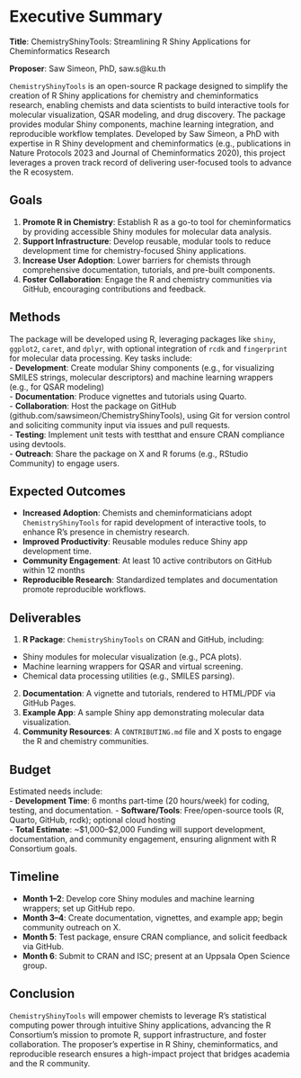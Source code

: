 # Executive Summary

**Title**: ChemistryShinyTools: Streamlining R Shiny Applications for Cheminformatics Research

**Proposer**: Saw Simeon, PhD, saw.s@ku.th

`ChemistryShinyTools` is an open-source R package designed to simplify the creation of R Shiny applications for chemistry and cheminformatics research, enabling chemists and data scientists to build interactive tools for molecular visualization, QSAR modeling, and drug discovery. The package provides modular Shiny components, machine learning integration, and reproducible workflow templates. Developed by Saw Simeon, a PhD with expertise in R Shiny development and cheminformatics (e.g., publications in Nature Protocols 2023 and Journal of Cheminformatics 2020), this project leverages a proven track record of delivering user-focused tools to advance the R ecosystem.

## Goals  
1. **Promote R in Chemistry**: Establish R as a go-to tool for cheminformatics by providing accessible Shiny modules for molecular data analysis.  
2. **Support Infrastructure**: Develop reusable, modular tools to reduce development time for chemistry-focused Shiny applications.  
3. **Increase User Adoption**: Lower barriers for chemists through comprehensive documentation, tutorials, and pre-built components.  
4. **Foster Collaboration**: Engage the R and chemistry communities via GitHub, encouraging contributions and feedback.  


## Methods
The package will be developed using R, leveraging packages like `shiny`, `ggplot2`, `caret`, and `dplyr`, with optional integration of `rcdk` and `fingerprint` for molecular data processing. Key tasks include:  
- **Development**: Create modular Shiny components (e.g., for visualizing SMILES strings, molecular descriptors) and machine learning wrappers (e.g., for QSAR modeling)  
- **Documentation**: Produce vignettes and tutorials using Quarto.  
- **Collaboration**: Host the package on GitHub (github.com/sawsimeon/ChemistryShinyTools), using Git for version control and soliciting community input via issues and pull requests.  
- **Testing**: Implement unit tests with testthat and ensure CRAN compliance using devtools.  
- **Outreach**: Share the package on X and R forums (e.g., RStudio Community) to engage users.

## Expected Outcomes  
- **Increased Adoption**: Chemists and cheminformaticians adopt `ChemistryShinyTools` for rapid development of interactive tools, to enhance R’s presence in chemistry research.  
- **Improved Productivity**: Reusable modules reduce Shiny app development time.
- **Community Engagement**: At least 10 active contributors on GitHub within 12 months
- **Reproducible Research**: Standardized templates and documentation promote reproducible workflows.  

## Deliverables  
1. **R Package**: `ChemistryShinyTools` on CRAN and GitHub, including:  
- Shiny modules for molecular visualization (e.g., PCA plots).  
- Machine learning wrappers for QSAR and virtual screening.  
- Chemical data processing utilities (e.g., SMILES parsing).
2. **Documentation**: A vignette and tutorials, rendered to HTML/PDF via GitHub Pages.  
3. **Example App**: A sample Shiny app demonstrating molecular data visualization.  
4. **Community Resources**: A `CONTRIBUTING.md` file and X posts to engage the R and chemistry communities.  

## Budget
Estimated needs include:  
- **Development Time**: 6 months part-time (20 hours/week) for coding, testing, and documentation.
- **Software/Tools**: Free/open-source tools (R, Quarto, GitHub, rcdk); optional cloud hosting  
- **Total Estimate**: ~$1,000–$2,000
Funding will support development, documentation, and community engagement, ensuring alignment with R Consortium goals.

## Timeline  
- **Month 1–2**: Develop core Shiny modules and machine learning wrappers; set up GitHub repo.  
- **Month 3–4**: Create documentation, vignettes, and example app; begin community outreach on X.  
- **Month 5**: Test package, ensure CRAN compliance, and solicit feedback via GitHub.  
- **Month 6**: Submit to CRAN and ISC; present at an Uppsala Open Science group.

## Conclusion
`ChemistryShinyTools` will empower chemists to leverage R’s statistical computing power through intuitive Shiny applications, advancing the R Consortium’s mission to promote R, support infrastructure, and foster collaboration. The proposer’s expertise in R Shiny, cheminformatics, and reproducible research ensures a high-impact project that bridges academia and the R community.


